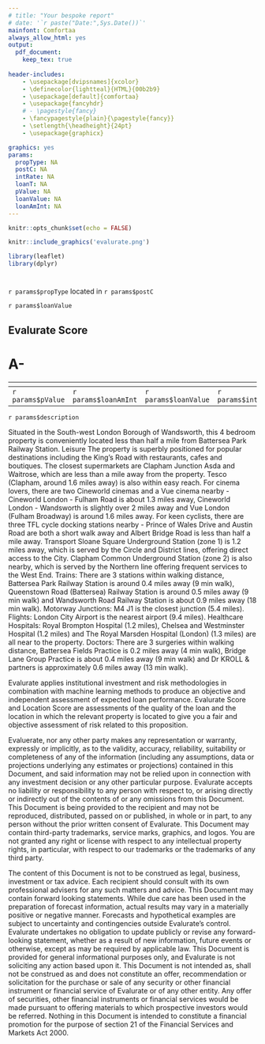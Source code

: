 ```yaml
---
# title: "Your bespoke report"
# date: '`r paste("Date:",Sys.Date())`'
mainfont: Comfortaa
always_allow_html: yes
output:
  pdf_document:
    keep_tex: true
    
header-includes:
    - \usepackage[dvipsnames]{xcolor}
    - \definecolor{lightteal}{HTML}{00b2b9}
    - \usepackage[default]{comfortaa}
    - \usepackage{fancyhdr}
    # - \pagestyle{fancy}
    - \fancypagestyle{plain}{\pagestyle{fancy}}
    - \setlength{\headheight}{24pt}
    - \usepackage{graphicx}

graphics: yes
params:
  propType: NA
  postC: NA
  intRate: NA
  loanT: NA
  pValue: NA
  loanValue: NA 
  loanAmInt: NA
---
```


<!--knitr::opts_chunk$set(echo = TRUE) -->
<!-- - \usepackage{titling} -->
<!-- - \pretitle{\LARGE\includegraphics[width=4cm]{evalurate.png}\\[\bigskipamount]} -->
```r

knitr::opts_chunk$set(echo = FALSE)

```



<!-- ![](evalurate.png) -->

<!-- \begin{center} -->
<!-- \includegraphics[width=4in]{evalurate.png} -->
<!-- \end{center} -->

<!-- \includegraphics{evalurate.png} -->

<!-- \fancyhead[L]{\includegraphics[width=4cm]{evalurate.png}} -->

```r
knitr::include_graphics('evalurate.png')
```

```r
library(leaflet)
library(dplyr)
```

# \textcolor{lightteal}{Risk Score Evaluation}




`r params$propType` located in `r params$postC` 


`r params$loanValue`


<!--
```r
# The `params` object is available in the document.

params$n
params$n2
params$num
params$num2
```
-->


## Evalurate Score

# A-


\textcolor{orange}{Poperty Value} | \textcolor{orange}{Loan Amount} | \textcolor{orange}{Loan to Value} | \textcolor{orange}{Interest Rate} | \textcolor{orange}{Loan Term} | 
------------- | ------------- | ------------- | ------------- | -------------
`r params$pValue` | `r params$loanAmInt` | `r params$loanValue` | `r params$intRate` | `r params$loanT`


`r params$description`

\textcolor{orange}{Location Description}

Situated in the South-west London Borough of Wandsworth, this 4 bedroom property is conveniently located less than half a mile from Battersea Park Railway Station. Leisure The property is superbly positioned for popular destinations including the King's Road with restaurants, cafes and boutiques. The closest supermarkets are Clapham Junction Asda and Waitrose, which are less than a mile away from the property. Tesco (Clapham, around 1.6 miles away) is also within easy reach. For cinema lovers, there are two Cineworld cinemas and a Vue cinema nearby - Cineworld London - Fulham Road is about 1.3 miles away, Cineworld London - Wandsworth is slightly over 2 miles away and Vue London (Fulham Broadway) is around 1.6 miles away. For keen cyclists, there are three TFL cycle docking stations nearby - Prince of Wales Drive and Austin Road are both a short walk away and Albert Bridge Road is less than half a mile away. Transport Sloane Square Underground Station (zone 1) is 1.2 miles away, which is served by the Circle and District lines, offering direct access to the City. Clapham Common Underground Station (zone 2) is also nearby, which is served by the Northern line offering frequent services to the West End. Trains: There are 3 stations within walking distance, Battersea Park Railway Station is around 0.4 miles away (9 min walk), Queenstown Road (Battersea) Railway Station is around 0.5 miles away (9 min walk) and Wandsworth Road Railway Station is about 0.9 miles away (18 min walk). Motorway Junctions: M4 J1 is the closest junction (5.4 miles). Flights: London City Airport is the nearest airport (9.4 miles). Healthcare Hospitals: Royal Brompton Hospital (1.2 miles), Chelsea and Westminster Hospital (1.2 miles) and The Royal Marsden Hospital (London) (1.3 miles) are all near to the property. Doctors: There are 3 surgeries within walking distance, Battersea Fields Practice is 0.2 miles away (4 min walk), Bridge Lane Group Practice is about 0.4 miles away (9 min walk) and Dr KROLL & partners is approximately 0.6 miles away (13 min walk).



<!-- 
```r
leaflet() %>%
      setView(lng = 174.764, lat = 0, zoom = 18) %>%
  addTiles() %>%
  addMarkers(lng = 174.764, lat = 0, popup = "Test")

```
-->

Evalurate applies institutional investment and risk methodologies in combination with machine learning methods to produce an objective and independent assessment of expected loan performance.
                                        Evalurate Score and Location Score are assessments of the quality of the loan and the location in which the relevant property is located to give you a fair and objective assessment of risk related to this proposition.
                                        
Evaluerate, nor any other party makes any representation or warranty, expressly or implicitly, as to the validity, accuracy, reliability, suitability or completeness of any of the information (including any assumptions, data or projections underlying any estimates or projections) 
contained in this Document, and said information may not be relied upon in connection with any investment decision or any other particular purpose. Evalurate accepts no liability or responsibility to any person with respect to, or arising directly or indirectly out of the contents of or any omissions from this Document. This Document is being provided to the recipient and may not be reproduced, distributed, passed on or published, in whole or in part, to any person without the prior written consent of Evalurate. This Document may contain third-party trademarks, 
service marks, graphics, and logos. You are not granted any right or license with respect to any intellectual property rights, in particular, with respect to our trademarks or the trademarks of any third party. 
                
The content of this Document is not to be construed as legal, business, investment or tax advice. Each recipient should consult with its own professional advisers for any such matters and advice. This Document may contain forward looking statements. 
While due care has been used in the preparation of forecast information, actual results may vary in a materially positive or negative manner. Forecasts and hypothetical examples are subject to uncertainty and contingencies outside Evalurate's control. Evalurate undertakes no obligation 
to update publicly or revise any forward-looking statement, whether as a result of new information, future events or otherwise, except as may be required by applicable law. This Document is provided for general informational purposes only, and Evalurate is not soliciting any action based upon it. 
This Document is not intended as, shall not be construed as and does not constitute an offer, recommendation or solicitation for the purchase or sale of any security or other financial instrument or financial service of Evalurate or of any other entity. 
Any offer of securities, other financial instruments or financial services would be made pursuant to offering materials to which prospective investors would be referred. Nothing in this Document is intended to constitute a financial promotion for the purpose of section 21 of the Financial Services and Markets Act 2000.



<!--  ```{r pressure, echo=FALSE} -->
<!--  plot(pressure) -->
<!--  ``` -->




